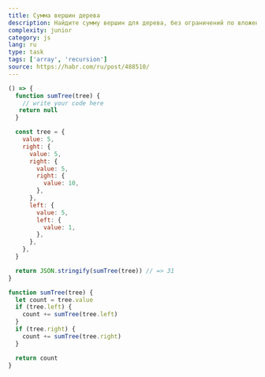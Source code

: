 ```yaml
---
title: Сумма вершин дерева
description: Найдите сумму вершин для дерева, без ограничений по вложенности
complexity: junior
category: js
lang: ru
type: task
tags: ['array', 'recursion']
source: https://habr.com/ru/post/488510/
---
```


```jsx example
() => {
  function sumTree(tree) {
    // write your code here
   return null
  }

  const tree = {
    value: 5,
    right: {
      value: 5,
      right: {
        value: 5,
        right: {
          value: 10,
        },
      },
      left: {
        value: 5,
        left: {
          value: 1,
        },
      },
    },
  }

  return JSON.stringify(sumTree(tree)) // => 31
}
```

```js answer
function sumTree(tree) {
  let count = tree.value
  if (tree.left) {
    count += sumTree(tree.left)
  }
  if (tree.right) {
    count += sumTree(tree.right)
  }

  return count
}
```
